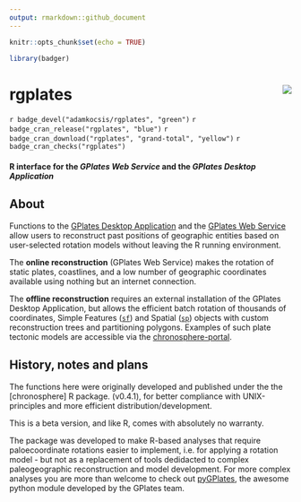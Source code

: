 ```yaml
---
output: rmarkdown::github_document
---
```


```r
knitr::opts_chunk$set(echo = TRUE)

library(badger)
```

# rgplates <img src="man/figures/logo.png" align="right" />

`r badge_devel("adamkocsis/rgplates", "green")`
`r badge_cran_release("rgplates", "blue")`
`r badge_cran_download("rgplates", "grand-total", "yellow")`
`r badge_cran_checks("rgplates")`

#### R interface for the *GPlates Web Service* and the *GPlates Desktop Application*

## About

Functions to the [GPlates Desktop Application](https://www.gplates.org/) and the [GPlates Web Service](https://gws.gplates.org/) allow users to reconstruct past positions of geographic entities based on user-selected rotation models without leaving the R running environment. 

The **online reconstruction** (GPlates Web Service) makes the rotation of static plates, coastlines, and a low number of geographic coordinates available using nothing but an internet connection. 

The **offline reconstruction** requires an external installation of the GPlates Desktop Application, but allows the efficient batch rotation of thousands of coordinates, Simple Features ([`sf`](https://cran.r-project.org/package=sf)) and Spatial ([`sp`](https://cran.r-project.org/package=sp)) objects with custom reconstruction trees and partitioning polygons. Examples of such plate tectonic models are accessible via the [chronosphere-portal](https://cran.r-project.org/package=chronosphere). 

## History, notes and plans

The functions here were originally developed and published under the the [chronosphere] R package.  (v0.4.1), for better compliance with UNIX-principles and more efficient distribution/development.

This is a beta version, and like R, comes with absolutely no warranty.

The package was developed to make R-based analyses that require paloecoordinate rotations easier to implement, i.e. for applying a rotation model - but not as a replacement of tools dedidacted to complex paleogeographic reconstruction and model development. For more complex analyses you are more than welcome to check out [pyGPlates](https://www.gplates.org/docs/pygplates/), the awesome python module developed by the GPlates team.

